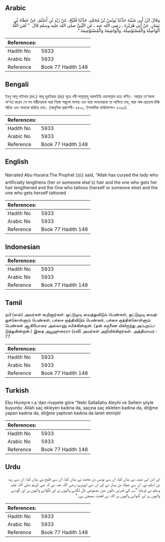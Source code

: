 ## Arabic


<div dir="rtl" lang="ar" style={{fontSize:'larger',backgroundColor:'#f8f9fa',padding:20}}>
وَقَالَ ابْنُ أَبِي شَيْبَةَ حَدَّثَنَا يُونُسُ بْنُ مُحَمَّدٍ، حَدَّثَنَا فُلَيْحٌ، عَنْ زَيْدِ بْنِ أَسْلَمَ، عَنْ عَطَاءِ بْنِ يَسَارٍ، عَنْ أَبِي هُرَيْرَةَ ـ رضى الله عنه ـ عَنِ النَّبِيِّ صلى الله عليه وسلم قَالَ ‏ "‏ لَعَنَ اللَّهُ الْوَاصِلَةَ وَالْمُسْتَوْصِلَةَ، وَالْوَاشِمَةَ وَالْمُسْتَوْشِمَةَ ‏"‏‏.‏
</div>
<div style={{backgroundColor:'#f8f9fa',padding:20, marginBottom: 10}}><table> <thead> <tr> <th>References:</th> <th></th> </tr> </thead> <tbody><tr><td>Hadith No</td><td>5933</td></tr><tr><td>Arabic No</td><td>5933</td></tr><tr><td>Reference</td><td>Book 77 Hadith 148</td></tr></tbody></table></div>

## Bengali


<div dir="ltr" lang="bn" style={{fontSize:'larger',backgroundColor:'#f8f9fa',padding:20}}>
ইবনু আবূ শাইবাহ (রহ.) আবূ হুরাইরাহ (রাঃ) সূত্রে নবী সাল্লাল্লাহু আলাইহি ওয়াসাল্লাম হতে বর্ণিত। আল্লাহ তা‘আলা লা‘নত করেন সে সব নারীদেরকে যারা নিজে পরচুলা লাগায় এবং যারা অন্যদেরকে তা লাগিয়ে দেয়, যারা অঙ্গ-প্রত্যঙ্গে উল্কি আঁকে এবং অন্যকে করিয়ে দেয়। (আধুনিক প্রকাশনী- ৫৫০০, ইসলামিক ফাউন্ডেশন- ৫৩৯৫)
</div>
<div style={{backgroundColor:'#f8f9fa',padding:20, marginBottom: 10}}><table> <thead> <tr> <th>References:</th> <th></th> </tr> </thead> <tbody><tr><td>Hadith No</td><td>5933</td></tr><tr><td>Arabic No</td><td>5933</td></tr><tr><td>Reference</td><td>Book 77 Hadith 148</td></tr></tbody></table></div>

## English


<div dir="ltr" lang="en" style={{fontSize:'larger',backgroundColor:'#f8f9fa',padding:20}}>
Narrated Abu Huraira:The Prophet (ﷺ) said, "Allah has cursed the lady who artificially lengthens (her or someone else's) hair and the one who gets her hair lengthened and the One who tattoos (herself or someone else) and the one who gets herself tattooed
</div>
<div style={{backgroundColor:'#f8f9fa',padding:20, marginBottom: 10}}><table> <thead> <tr> <th>References:</th> <th></th> </tr> </thead> <tbody><tr><td>Hadith No</td><td>5933</td></tr><tr><td>Arabic No</td><td>5933</td></tr><tr><td>Reference</td><td>Book 77 Hadith 148</td></tr></tbody></table></div>

## Indonesian


<div dir="ltr" lang="id" style={{fontSize:'larger',backgroundColor:'#f8f9fa',padding:20}}>

</div>
<div style={{backgroundColor:'#f8f9fa',padding:20, marginBottom: 10}}><table> <thead> <tr> <th>References:</th> <th></th> </tr> </thead> <tbody><tr><td>Hadith No</td><td>5933</td></tr><tr><td>Arabic No</td><td>5933</td></tr><tr><td>Reference</td><td>Book 77 Hadith 148</td></tr></tbody></table></div>

## Tamil


<div dir="ltr" lang="ta" style={{fontSize:'larger',backgroundColor:'#f8f9fa',padding:20}}>
நபி (ஸல்) அவர்கள் கூறினார்கள்: ஒட்டுமுடி வைத்துவிடும் பெண்கள், ஒட்டுமுடி வைத்துக்கொள்ளும் பெண்கள், பச்சை குத்திவிடும் பெண்கள், பச்சை குத்திக்கொள்ளும் பெண்கள் ஆகியோரை அல்லாஹ் சபிக்கின்றான். (தன் கருணை யிலிருந்து அப்புறப்படுத்துகின்றான்.) இதை அபூஹுரைரா (ரலி) அவர்கள் அறிவிக்கிறார்கள். அத்தியாயம் : 77
</div>
<div style={{backgroundColor:'#f8f9fa',padding:20, marginBottom: 10}}><table> <thead> <tr> <th>References:</th> <th></th> </tr> </thead> <tbody><tr><td>Hadith No</td><td>5933</td></tr><tr><td>Arabic No</td><td>5933</td></tr><tr><td>Reference</td><td>Book 77 Hadith 148</td></tr></tbody></table></div>

## Turkish


<div dir="ltr" lang="tr" style={{fontSize:'larger',backgroundColor:'#f8f9fa',padding:20}}>
Ebu Hureyre r.a.'dan rivayete göre "Nebi Sallallahu Aleyhi ve Sellem şöyle buyurdu: Allah saç ekleyen kadına da, saçına saç ekleten kadına da, döğme yapan kadına da, döğme yaptıran kadına da lanet etmiştir
</div>
<div style={{backgroundColor:'#f8f9fa',padding:20, marginBottom: 10}}><table> <thead> <tr> <th>References:</th> <th></th> </tr> </thead> <tbody><tr><td>Hadith No</td><td>5933</td></tr><tr><td>Arabic No</td><td>5933</td></tr><tr><td>Reference</td><td>Book 77 Hadith 148</td></tr></tbody></table></div>

## Urdu


<div dir="rtl" lang="ur" style={{fontSize:'larger',backgroundColor:'#f8f9fa',padding:20}}>
اور ابن ابی شیبہ نے بیان کیا، ان سے یونس بن محمد نے بیان کیا، ان سے فلیح نے بیان کیا، ان سے زید بن اسلم نے، ان سے عطاء بن یسار نے اور ان سے ابوہریرہ رضی اللہ عنہ نے کہ نبی کریم صلی اللہ علیہ وسلم نے فرمایا ”سر کے قدرتی بالوں میں مصنوعی بال لگانے والیوں پر اور لگوانے والیوں پر اور گودنے والیوں پر اور گدوانے والیوں پر اللہ نے لعنت بھیجی ہے۔“
</div>
<div style={{backgroundColor:'#f8f9fa',padding:20, marginBottom: 10}}><table> <thead> <tr> <th>References:</th> <th></th> </tr> </thead> <tbody><tr><td>Hadith No</td><td>5933</td></tr><tr><td>Arabic No</td><td>5933</td></tr><tr><td>Reference</td><td>Book 77 Hadith 148</td></tr></tbody></table></div>